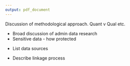 ```yaml
---
output: pdf_document
---
```


\chapter{Methods}\label{ch:methods}

\section{Overview}\label{sec:methods-overview}

Discussion of methodological approach. Quant v Qual etc.

\section{Administrative data research}\label{sec:methods-admindata}

* Broad discussion of admin data research
* Sensitive data - how protected

\section{Data Sources}\label{sec:methods-data}

* List data sources

\section{Data linkage}\label{sec:methods-linkage}

* Describe linkage process

